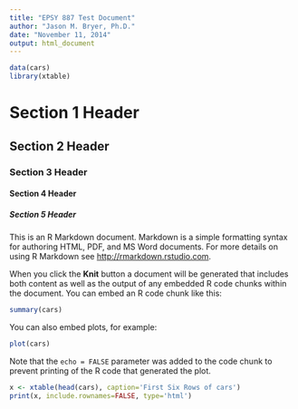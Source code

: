 ```yaml
---
title: "EPSY 887 Test Document"
author: "Jason M. Bryer, Ph.D."
date: "November 11, 2014"
output: html_document
---
```


```r
data(cars)
library(xtable)
```

# Section 1 Header

## Section 2 Header

### Section 3 Header

#### Section 4 Header

##### Section 5 Header


This is an R Markdown document. Markdown is a simple formatting syntax for authoring HTML, PDF, and MS Word documents. For more details on using R Markdown see <http://rmarkdown.rstudio.com>.

When you click the **Knit** button a document will be generated that includes both content as well as the output of any embedded R code chunks within the document. You can embed an R code chunk like this:

```r
summary(cars)
```

You can also embed plots, for example:

```r
plot(cars)
```

Note that the `echo = FALSE` parameter was added to the code chunk to prevent printing of the R code that generated the plot.

```r
x <- xtable(head(cars), caption='First Six Rows of cars')
print(x, include.rownames=FALSE, type='html')
```

